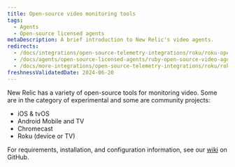 ```yaml
---
title: Open-source video monitoring tools
tags:
  - Agents
  - Open-source licensed agents
metaDescription: A brief introduction to New Relic's video agents.
redirects:
  - /docs/integrations/open-source-telemetry-integrations/roku/roku-open-source-video-agent
  - /docs/agents/open-source-licensed-agents/ruby-open-source-video-agent
  - /docs/more-integrations/open-source-telemetry-integrations/roku/roku-open-source-video-agent
freshnessValidatedDate: 2024-06-20 
---
```


New Relic has a variety of open-source tools for monitoring video. Some are in the category of experimental and some are community projects:

* iOS & tvOS
* Android Mobile and TV
* Chromecast
* Roku (device or TV)

For requirements, installation, and configuration information, see our [wiki](https://github.com/newrelic-experimental/video-documentation/wiki) on GitHub.
